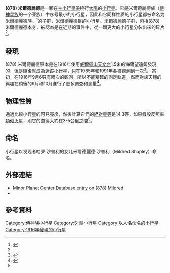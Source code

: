 {{Infobox Planet
|width           = 25em
|name            = 878米爾德麗德
|symbol          = 
|background      = #FFFFC0
|image           = 
|caption         = 
|discovery_ref   = <ref name=IAUC-5275/>
|discoverer      = [[賽斯·尼克爾森|賽斯·尼克爾森]]和[[哈羅·沙普利|哈羅·沙普利]]
|discovered      = 1916年9月6日
|discovery_site  = [[威爾遜山天文台|威爾遜山天文台]]
|mp_name         =   <!--(Minor planet name)-->
|mp_category     = {{mpcat|Main belt}}<br>[[侍神星族|侍神星族]]<ref name=puzzling-case/>
|alt_names       = 1916 f; {{mp|1985 VG|6}}; {{mp|1991 GZ|8}}
|named_after     =  米爾德麗德·沙普利
|orbit_ref       = <ref name=JPL-small-body/>
|epoch           = 2008年5月14日 ([[儒略日|JD]] 2454600.5)
|aphelion        = 2.8942342 [[天文單位|AU]]
|perihelion      = 1.8278436 AU
|semimajor       = 2.3610389 AU	
|eccentricity    = 0.2258308
|period          = 3.63 year
|avg_speed       =   <!--(Average orbital speed)-->
|inclination     = 2.05983°	
|asc_node        = 172.87244°
|mean_anomaly    = 104.08321°
|arg_peri        = 189.87119°
|satellites      = 
|dimensions      = ~4 km<ref name=Shapley-1917/>
|mass            = 
|density         = 
|surface_grav    =   <!--(Equatorial surface gravity)-->
|escape_velocity = 
|sidereal_day    = 
|axial_tilt      = 
|pole_ecliptic_lat =   <!--(Pole ecliptic latitude)-->
|pole_ecliptic_lon =   <!--(Pole ecliptic longitude)-->
|albedo          = 
|temp_name1      = 
|mean_temp_1     = 
|max_temp_1      = 
|temp_name2      = 
|max_temp_2      = 
|spectral_type   = S<ref name=puzzling-case/>
|abs_magnitude   = 15.0<ref name=JPL-small-body>{{JPL Small Body}}</ref>
}}

'''(878) 米爾德麗德'''是一顆在[[主小行星帶|主小行星帶]]繞行[[太陽|太陽]]的[[小行星|小行星]]。它是米爾德麗德族（[[侍神星族|侍神星族]]的一个亚族）中序号最小的小行星，因此和它同样性质的小行星都被命名为米爾德麗德族。<ref name=puzzling-case>{{Cite journal | title = The Puzzling Case of the Nysa–Polana Family | last = Cellino | first = A. | coauthors = et al. | date = August 2001 | journal = [[Icarus_(journal)|Icarus]] | volume = 152 | issue = 2 | pages = 225–237 | url = http://www.sciencedirect.com/science?_ob=ArticleURL&_udi=B6WGF-458NDHM-M&_user=10&_rdoc=1&_fmt=&_orig=search&_sort=d&view=c&_acct=C000050221&_version=1&_urlVersion=0&_userid=10&md5=2d5d42fa27bc6d112c2aea363ba6f4e3 | doi = 10.1006/icar.2001.6634 | bibcode = 2001Icar..152..225C | access-date = 2013-04-18 | archive-date = 2020-04-26 | archive-url = https://web.archive.org/web/20200426144728/https://www.sciencedirect.com/science?_ob=ArticleURL&_udi=B6WGF-458NDHM-M&_user=10&_rdoc=1&_fmt=&_orig=search&_sort=d&view=c&_acct=C000050221&_version=1&_urlVersion=0&_userid=10&md5=2d5d42fa27bc6d112c2aea363ba6f4e3 | dead-url = no }}</ref>的子群，米爾德麗德群的小行星。米爾德麗德子群，包括(878) 米爾德麗德本身，被認為是在近期的事件中，從一顆更大的小行星分裂出來的碎片<ref name=puzzling-case/>。

== 發現 ==
(878) 米爾德麗德原本是在1916年使用[[威爾遜山天文台|威爾遜山天文台]]1.5米的海爾望遠鏡發現的，但是隨後就成為[[迷蹤小行星|迷蹤小行星]]，只在1985年和1991年各被觀測到一次<ref name=IAUC-5275>{{Cite journal | title = IAU Circular: IAUC 5275 | date = 1991-05-25 | url = http://www.cfa.harvard.edu/iauc/05200/05275.html }}{{Dead link|date=2019年4月 |bot=InternetArchiveBot |fix-attempted=yes }}</ref>。 當初，在1916年9月6只有兩次的觀測，所以不能精確的測定軌道，然而對該天體的興趣在稍後的9月和10月進行了更多調查和測量<ref name=Shapley-1917>{{Cite journal | title = The Orbit and Probable Size of a Very Faint Asteroid (878) Mildred | last = Shapley | first = H. | coauthors = Nicholson, S. B. | year = 1917 | journal = [[Astronomical_Journal|Astronomical Journal]] | volume = 30 | issue = 710 | pages = 127–128 | bibcode = 1917AJ.....30..127S | doi = 10.1086/104199}}</ref>。

== 物理性質 ==
通過比較小行星的可見亮度，然後計算它們的[[絕對星等|絕對星等]]是14.3等，如果假設反照率[[火星|類似火星]]，則它的直徑大約在3-5公里之間<ref name=Shapley-1917/>。

== 命名 ==
小行星以发现者哈罗·沙普利的女儿米爾德麗德·沙普利（Mildred Shapley）命名。

== 外部連結 ==
* [http://www.minorplanetcenter.net/db_search/show_object?object_id=878&commit=Show Minor Planet Center Database entry on (878) Mildred] {{Wayback|url=http://www.minorplanetcenter.net/db_search/show_object?object_id=878&commit=Show |date=20160303225520 }}
* {{JPL Small Body}}

== 參考資料 ==
{{Reflist}}

{{MinorPlanets Navigator|877 Walküre|879 Ricarda}}

{{DEFAULTSORT:Mildred}}
[[Category:侍神族小行星|Category:侍神族小行星]]
[[Category:S-型小行星|Category:S-型小行星]]
[[Category:以人名命名的小行星|Category:以人名命名的小行星]]
[[Category:1916年發現的小行星|Category:1916年發現的小行星]]